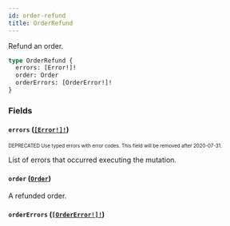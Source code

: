 ```yaml
---
id: order-refund
title: OrderRefund
---
```


Refund an order.

```graphql
type OrderRefund {
  errors: [Error!]!
  order: Order
  orderErrors: [OrderError!]!
}
```

### Fields

#### `errors` ([`[Error!]!`](/api-reference/objects/error.mdx))

<sub><sup><span className="deprecatedTag">DEPRECATED</span> Use typed errors with error codes. This field will be removed after 2020-07-31.</sup></sub>

List of errors that occurred executing the mutation.

#### `order` ([`Order`](/api-reference/objects/order.mdx))

A refunded order.

#### `orderErrors` ([`[OrderError!]!`](/api-reference/objects/order-error.mdx))
